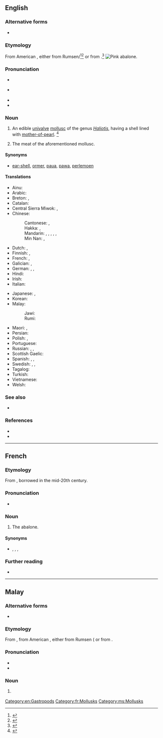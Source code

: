 {{also|Abalone}}
==English==
{{was wotd|2006|December|30}}

===Alternative forms===
* {{l|en|avalone}} {{qualifier|obsolete}}

===Etymology===
From American {{bor|en|es|abulón}}, either from Rumsen/{{der|en|css|aulun|aūlun|red abalone}}<ref>{{R:Dictionary.com}}</ref><ref>{{R:Merriam Webster Online}}</ref> or from {{der|en|shh|aulun|aūlun|red abalone}}.<ref>{{R:SOED5|page=2}}</ref>
[[Image:Pinkabalone_300.jpg|thumb|right|Pink abalone.]]

===Pronunciation===
* {{a|RP}} {{IPA|/æb.əˈləʊ.ni/|lang=en}}
* {{a|GenAm}} {{IPA|/æb.əˈloʊ.ni/|lang=en}}
* {{audio|en-us-abalone.ogg|Audio (US)|lang=en}}
* {{audio|EN-AU ck1 abalone.ogg|Audio (AU)|lang=en}}

===Noun===
{{en-noun|-|s}}

# {{lb|en|North America|Australia}} An edible [[univalve]] [[mollusc]] of the genus ''[[Haliotis]]'', having a shell lined with [[mother-of-pearl]]. {{defdate|from mid-19th century}}<ref>{{R:SOED5|page=1}}</ref>
# {{lb|en|North America|Australia}} The meat of the aforementioned mollusc. {{defdate|from mid-19th century}}

====Synonyms====
* {{qualifier|UK}} [[ear-shell]], {{qualifier|Guernsey}} [[ormer]], {{qualifier|New Zealand}} [[paua]], [[pawa]], {{qualifier|South Africa}} [[perlemoen]]

====Translations====
{{trans-top|edible univalve mollusc}}
* Ainu: {{t|ain|アィペ}}
* Arabic: {{t|ar|أُذُن اَلْبَحْر|f}}
* Breton: {{t-check|br|ourmel}}, {{qualifier|collective noun}} {{t+check|br|ourmelenn|f}}
* Catalan: {{t|ca|orella de mar|f}}
* Central Sierra Miwok: {{t|csm|hásˑyny-}}, {{t|csm|hás·yny-}}
* Chinese:
*: Cantonese: {{t|yue|鮑魚}}, {{t|yue|鲍鱼|tr=baau1 jyu4-2}}
*: Hakka: {{t|hak|鮑魚}}, {{t|hak|鲍鱼|tr=pâu-ǹg}}
*: Mandarin: {{t+|cmn|鮑魚}}, {{t+|cmn|鲍鱼|tr=bàoyú}}, {{t+|cmn|石決明}}, {{t+|cmn|石决明|tr=shíjuémíng}}, {{t+|cmn|鰒魚}}, {{t+|cmn|鳆鱼|tr=fùyú}} {{qualifier|archaic}}
*: Min Nan: {{t|nan|鮑魚}}, {{t|nan|鲍鱼|tr=pau-hî, pau-hû}}
* Dutch: {{t|nl|zeeoor}}, {{t|nl|abalone|m}}
* Finnish: {{t+|fi|merikorva}}, {{t+|fi|abaloni}}
* French: {{t+|fr|ormeau|m}}, {{t+|fr|haliotide|f}}
* Galician: {{t+|gl|peneira|f}}, {{t|gl|orella de mar|f}}
* German: {{t+|de|Abalone|f}}, {{t|de|Meerohr|n}}, {{t+|de|Seeohr|n}}
* Hindi: {{t|hi|कर्णशुक्ति|f}}
* Irish: {{t|ga|cluas mhara|f}}
* Italian: {{t|it|abalone}}
{{trans-mid}}
* Japanese: {{t+|ja|鮑|tr=[[あわび]], awabi}}, {{t|ja|アワビ|tr=awabi}}
* Korean: {{t+|ko|전복}}
* Malay:
*: Jawi: {{t|ms|ابالوني}}
*: Rumi: {{t+|ms|abalone}}
* Maori: {{t|mi|pāua}}, {{t|mi|marapeka}}
* Persian: {{t|fa|گوش دریا|tr=guš daryā}}
* Polish: {{t|pl|słuchotka|f}}, {{t|pl|ucho morskie|n}}
* Portuguese: {{t+|pt|haliote|m}}
* Russian: {{t|ru|абало́н|m}}, {{t|ru|галио́тис|m}}, {{t|ru|морско́е у́шко|n}}
* Scottish Gaelic: {{t|gd|cluas-mhara|f}}
* Spanish: {{t|es|oreja de mar|f}}, {{t+|es|abulón|m}}, {{t+|es|loco|m}}
* Swedish: {{t+|sv|havsöra}}, {{t|sv|abalone}}, {{t+|sv|öronsnäcka|c}}
* Tagalog: {{t|tl|kabibing-tainga}}
* Turkish: {{t+|tr|denizkulağı}}
* Vietnamese: {{t+|vi|bào ngư}}
* Welsh: {{t|cy|clust fôr|f}}
{{trans-bottom}}

===See also===
* {{l|en|paua}}

===References===
<references/>
{{wikisource1911Enc|Abalone}}
* {{pedialite|Abalone}}
* {{R:OneLook}}

[[Category:en:Gastropods]]

----

==French==

===Etymology===
From {{bor|fr|en|abalone}}, borrowed in the mid-20th century.

===Pronunciation===
* {{fr-IPA}}

===Noun===
{{fr-noun|m}}

# {{lb|fr|gastronomy|uncommon}} The abalone.

====Synonyms====
* {{sense|more usual terms for "abalone"}} {{l|fr|ormeau}}, {{l|fr|haliotis}}, {{l|fr|haliotide}}, {{l|fr|oreille de mer}}

===Further reading===
* {{R:TLFi}}

[[Category:fr:Mollusks]]

----

==Malay==

===Alternative forms===
* {{l|ms|ابالوني|sc=Arab}}

===Etymology===
From {{bor|ms|en|abalone}}, from American {{der|ms|es|abulón}}, either from Rumsen ({{der|ms|css|aulun|aūlun|red abalone}} or from {{der|ms|shh|aulun|aūlun|red abalone}}.

===Pronunciation===
* {{IPA|[abalone]|lang=ms}}
* {{rhymes|ne|e|lang=ms}}

===Noun===
{{head|ms|noun|Jawi spelling|ابالوني|plural|abalone-abalone}}

# {{l|en|abalone}} {{gloss|edible univalve mollusc}}

[[Category:ms:Mollusks]]